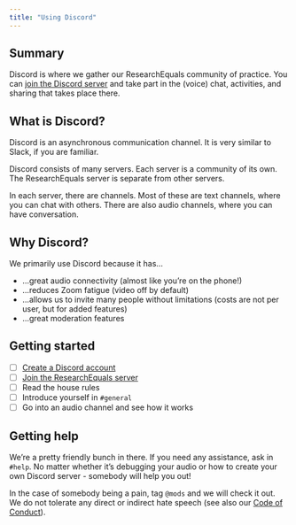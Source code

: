 ```yaml
---
title: "Using Discord"
---
```


::: {.callout-tip}
## Summary

Discord is where we gather our ResearchEquals community of practice. You can [join the Discord server]([![Discord online](https://img.shields.io/discord/933331539276759070?label=discord&style=flat-square)](https://discord.gg/SefsGJWWSw)) and take part in the (voice) chat, activities, and sharing that takes place there.
:::

## What is Discord?

Discord is an asynchronous communication channel. It is very similar to Slack, if you are familiar.

Discord consists of many servers. Each server is a community of its own. The ResearchEquals server is separate from other servers.

In each server, there are channels. Most of these are text channels, where you can chat with others. There are also audio channels, where you can have conversation.

## Why Discord?

We primarily use Discord because it has...

* ...great audio connectivity (almost like you're on the phone!)
* ...reduces Zoom fatigue (video off by default)
* ...allows us to invite many people without limitations (costs are not per user, but for added features)
* ...great moderation features

## Getting started

- [ ] [Create a Discord account](https://discord.com/register)
- [ ] [Join the ResearchEquals server](https://discord.gg/SefsGJWWSw)
- [ ] Read the house rules
- [ ] Introduce yourself in `#general`
- [ ] Go into an audio channel and see how it works

## Getting help

We're a pretty friendly bunch in there. If you need any assistance, ask in `#help`. No matter whether it's debugging your audio or how to create your own Discord server - somebody will help you out!

In the case of somebody being a pain, tag `@mods` and we will check it out. We do not tolerate any direct or indirect hate speech (see also our [Code of Conduct](https://researchequals.com/coc)).